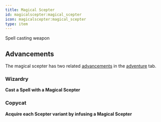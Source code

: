```yaml
---
title: Magical Scepter
id: magicalscepter:magical_scepter
icon: magicalscepter:magical_scepter
type: item
---
```


Spell casting weapon

## Advancements

The magical scepter has two related [advancements](https://minecraft.wiki/w/Advancement) in the [adventure](https://minecraft.wiki/w/Advancement#Adventure) tab.


### Wizardry

<Asset width={52} height={52} location="magicalscepter:wizardry" title="Wizardry Advancement" /> **Cast a Spell with a Magical Scepter**


### Copycat

<Asset width={52} height={52} location="magicalscepter:copycat" title="Copycat Advancement" /> **Acquire each Scepter variant by infusing a Magical Scepter**

